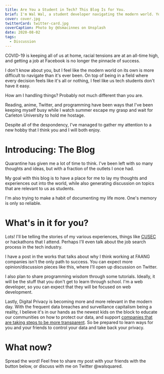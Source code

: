 ```yaml
---
title: Are You a Student in Tech? This Blog Is for You.
brief: I'm Wal Wal, a student developer navigating the modern world. You're also someone in tech or design - looks like we have something in common.
cover: cover.jpg
twitterCard: twitter-card.jpg
coverCaption: Photo by @dsmacinnes on Unsplash
date: 2020-08-02
tags:
  - Discussion
---
```


COVID-19 is keeping all of us at home, racial tensions are at an all-time high, and getting a job at Facebook is no longer the pinnacle of success.

I don't know about you, but I feel like the modern world on its own is more difficult to navigate than it's ever been. On top of being in a field where every decision feels like it's all or nothing, I feel like us tech students don't have it easy.

How am I handling things? Probably not much different than you are.

Reading, anime, Twitter, and programming have been ways that I've been keeping myself busy while I watch summer escape my grasp and wait for Carleton University to hold me hostage.

Despite all of the despondency, I've managed to gather my attention to a new hobby that I think you and I will both enjoy.

# Introducing: The Blog

Quarantine has given me a lot of time to think. I've been left with so many thoughts and ideas, but with a fraction of the outlets I once had.

My goal with this blog is to have a place for me to lay my thoughts and experiences out into the world, while also generating discussion on topics that are relevant to us as students.

I'm also trying to make a habit of documenting my life more. One's memory is only so reliable.

# What's in it for you?

Lots! I'll be telling the stories of my various experiences, things like [CUSEC](http://2020.cusec.net/#/) or hackathons that I attend. Perhaps I'll even talk about the job search process in the tech industry.

I have a post in the works that talks about why I think working at FAANG companies isn't the only path to success. You can expect more opinion/discussion pieces like this, where I'll open up discussion on Twitter.

I also plan to share programming wisdom through some tutorials. Ideally, it will be the stuff that you don't get to learn through school. I'm a web developer, so you can expect that they will be focused on web development.

Lastly, Digital Privacy is becoming more and more relevant in the modern day. With the frequent data breaches and surveillance capitalism being a reality, I believe it's in our hands as the newest kids on the block to educate our communities on how to protect our data, and support [companies that are taking steps to be more transparent](https://www.theverge.com/2020/7/29/21346390/tiktok-algorithm-moderation-policy-transparency-china). So be prepared to learn ways for you and your friends to control your data and take back your privacy.

# What now?

Spread the word! Feel free to share my post with your friends with the button below, or discuss with me on Twitter @walsquared.
